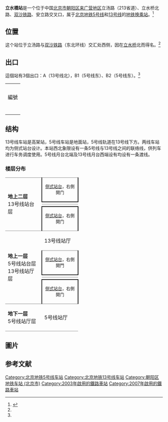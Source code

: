 {{noteTA
|G1 =Railway}}
{{Infobox station
|name = 立水桥
|eng_name = Lishui Qiao<ref>{{cite web |title=JPG格式线路图下载 |url=https://www.bjsubway.com/jpg.html |website=北京地铁 |accessdate=2020-12-30}}</ref>
|linecolour = {{北京地铁颜色|5}}
|linecolour2 = {{北京地铁颜色|13}}
|image = Southbound platform of L5 Lishuiqiao Station (20210204155419).jpg
|caption = 立水桥站5号线东行站台<br />[[File:Eastbound_platform_of_L13_Lishuiqiao_Station_(20210204154831).jpg|300px]]<br />立水桥站13号线东行站台
|country = {{PRC}}
|borough = [[北京市|北京市]][[朝阳区_(北京市)|朝阳区]][[来广营地区|来广营地区]]
|address = 立汤路（213省道）、立水桥北路、[[双沙铁路|双沙铁路]]、安立路交叉口
|coordinates = {{coord|40|03|04.05|N|116|24|20.82|E|display=inline,title|type:railwaystation}}
|elevation = 
|operator = [[北京市地铁运营有限公司|北京市地铁运营有限公司]]
|lines = {{北京地铁线路名|5|SL}}<br />{{北京地铁线路名|13|SL}}
|distance = 
|platform = 各2座[[侧式站台|侧式站台]]
|tracks = 各2条
|connections = 公交站：地铁立水桥站
|structure = {{北京地铁线路名|5|S}}：地面车站<br />{{北京地铁线路名|13|S}}：高架车站
|hall = 整体式站厅
|code = {{北京地铁线路名|13|S}}：1310
|depth = 
|levels = 
|interchange = 
|exits = 3個
|architect = 
|architectural_style = 
|colour = 灰色
|type = 
|status = 运营中
|zone = 
|classification = 
|website = 
|built = 
|opened = {{北京地铁线路名|5|S}}：2007年10月7日<ref>{{cite web |title=2007年地铁大事记 |url=http://bjsubway.com/node/2606 |website=北京地铁 |accessdate=2021-02-04 |archiveurl=https://web.archive.org/web/20130208045427/http://bjsubway.com/node/2606 |archivedate=2013-02-08}}</ref><br />{{北京地铁线路名|13|S}}：2003年1月28日<ref>{{cite web |title=地铁公司2001 -- 2004年大事记 |url=http://www.bjsubway.com/node/1837 |website=北京地铁 |accessdate=2021-02-04 |archiveurl=https://web.archive.org/web/20131017153823/http://www.bjsubway.com/node/1837 |archivedate=2013-10-17}}</ref>
|pass_year = 
|passengers = 
|pass_system = 
|pass_rank = 
|mpassengers = 
|trains = 
|first = {{collapsible list
 |title = 　
 |
{{北京地铁线路名|5|S}}
:往{{北京地铁起讫站|5|L}}：06:03
:往{{北京地铁起讫站|5|R}}：05:06<br />
{{北京地铁线路名|13|S}}
:往{{北京地铁起讫站|13|L}}：05:56
:往{{北京地铁起讫站|13|R}}：05:05
}}
|last = {{collapsible list
 |title = 　
 |
{{北京地铁线路名|5|S}}
:往{{北京地铁起讫站|5|L}}：23:54
:往{{北京地铁起讫站|5|R}}：22:54<br />
{{北京地铁线路名|13|S}}
:往{{北京地铁起讫站|13|L}}：23:11
:往{{北京地铁起讫站|13|R}}：23:18
:往{{站|回龙观}}：00:06
}}
|adjacent = {{adjacent stations|system=北京地铁
|line1=5|left1=天通苑南|right1=立水桥南|note-left1=1.544km|note-mid1=距离[[天通苑北站|天通苑北]]3.448km|note-right1=1.305km
|line2=13|left2=霍营|right2=北苑|note-left2=4.785km|note-mid2=距离[[西直门站|西直门]]25.262km|note-right2=2.272km}}
|route_map = {{Routemap|inline=yes|map=
\\uSTRf\uSTRg~~ ~~{{rmr|Licon=U|{{stl|北京地铁|天通苑南}}，5号线}}
\\uSTR+c2\uABZg3
\\uABZg+1\uSTR+c4
\uSTRc2\uABZg3\uSTR
uSTRc2\uSTR3+1\uSTR+c4\uSTR
uSTRc2\uSTR3+1\uSTRc4\uSTR+BSr\uSTR+BSl\
uSTRc2\uSTR3+1\uSTRc4\\uSTR+BSr\uSTR+BSl\\
uSTRgq\uSTRq+c2\uABZq+3\uABZq1\uSTRq+c4\uSTRq+BSa\uSTRq+BSa\uKRZh\uKRZh\uSTRgq\\\\~~ ~~{{rmr|Licon=L|{{stl|北京地铁|霍营}}，13号线}}
uSTRfq\uABZq1\uSTRq+c4\uSTRq\uSTRq\uSTRq+BSe\uSTRq+BSe\uKRZh\uKRZh\uSTRfq\\\\~~ ~~{{rmr|Licon=R|{{stl|北京地铁|北苑}}，13号线}}
\\uSTRf\uSTRg~~ ~~{{rmr|Licon=D|{{stl|北京地铁|立水桥南}}，5号线}}
}}
}}
'''立水橋站'''是一个位于中国[[北京市|北京市]][[朝阳区_(北京市)|朝阳区]][[来广营地区|来广营地区]]立汤路（213省道）、立水桥北路、[[双沙铁路|双沙铁路]]、安立路交叉口，属于[[北京地铁|北京地铁]][[北京地铁5号线|5号线]]和[[北京地铁13号线|13号线]]的[[地铁车站|地铁]][[换乘站|换乘站]]。<ref name="station">{{cite web |title=立水桥 |url=https://www.bjsubway.com/station/xltcx/line5/2013-08-21/68.html |website=北京地铁 |accessdate=2021-02-04}}</ref>

==位置==
这个站位于立汤路与[[双沙铁路|双沙铁路]]（东北环线）交汇处西侧，因在[[立水桥|立水桥]]北而得名。<ref name=station/>

==出口==
這個站有3個出口：A（13号线北），B1（5号线东）、B2（5号线东）。<ref name=station/>
{| class="wikitable"
| colspan="4" align="center" bgcolor="{{北京地铁颜色|5}}" |
|-
| colspan="4" align="center" bgcolor="{{北京地铁颜色|13}}" |
|-
! 編號
! 指示
! 建議前往的目的地
! 照片
|-
|{{港鐵出口|A|附=斜}} ||  || 奥北中心、合立方、北京北 || [[File:Exit_A_of_Lishuiqiao_Station_(20220412151232).jpg|150px]] 
|-
|{{港鐵出口|B|1}} || 立汤路（西侧） || 公交地铁立水桥站、石油化工管理干部学院、塞纳维拉水景花园 || [[File:Exit_B1_of_Lishuiqiao_Station_(20220412150923).jpg|150px]] 
|-
|{{港鐵出口|B|2}} || 立汤路（西侧） || 立城苑小区、立水桥公园 || [[File:Exit_B2_of_Lishuiqiao_Station_(20220412150711).jpg|150px]]
|-
| colspan="5" bgcolor="#EEEEEE" |{{港鐵出口|註=斜升}}
|}

== 结构 ==
13号线车站是高架站，5号线车站是地面站，5号线轨道在13号线下方。两线车站均为侧式站台设计。本站西北象限设有一条5号线与13号线之间的联络线，供列车进行车务调度使用。5号线月台北端及13号线月台西端设有均设有一条渡线。
===楼层分布===
{|cellspacing=0 cellpadding=3
|style="border-top:solid 1px gray;border-bottom:solid 1px gray;" rowspan=4 width=100|'''地上二层'''<br />13号线站台层
|style="border-right:solid 2px black;border-left:solid 2px black;border-top:solid 1px gray;border-bottom:solid 2px black;" colspan=2|<center><small>[[侧式站台|侧式站台]]，右側開门</small></center>
|-
|style="border-bottom:solid 1px gray;" width=100|{{arrow|L}}
|style="border-bottom:solid 1px gray;" width=350|{{北京地铁线路名|13|c}}往{{站|西直门}}<small>（{{站|霍营}}）</small>
|-
|{{arrow|R}}
|{{北京地铁线路名|13|c}}往{{站|东直门}}<small>（{{站|北苑||北京市}}）</small>
|-
|style="border-right:solid 2px black;border-left:solid 2px black;border-top:solid 2px black;border-bottom:solid 1px gray;" colspan=2|<center><small>[[侧式站台|侧式站台]]，右側開门</small></center>
|-
|style="border-bottom:solid 1px gray;" rowspan=5|'''地上一层'''<br />5号线站台层<br />13号线站厅层
|style="border-bottom:solid 1px gray;"|13号线站厅
|style="border-bottom:solid 1px gray;"|A口、票务服务、自动售票机、一卡通充值
|-
|style="border-right:solid 2px black;border-left:solid 2px black;border-bottom:solid 2px black;" colspan=2|<center><small>[[侧式站台|侧式站台]]，右側開門</small></center>
|-
|style="border-bottom:solid 1px gray;"|{{arrow|L}}
|style="border-bottom:solid 1px gray;"|{{北京地铁线路名|5|c}}往{{站|天通苑北}}<small>（{{站|天通苑南}}）</small>
|-
|{{arrow|R}}
|{{北京地铁线路名|5|c}}往{{站|宋家庄||北京市}}<small>（{{站|立水桥南}}）</small>
|-
|style="border-right:solid 2px black;border-left:solid 2px black;border-top:solid 2px black;border-bottom:solid 1px gray;" colspan=2|<center><small>[[侧式站台|侧式站台]]，右側開门</small></center>
|-
|style="border-bottom:solid 1px gray;"|'''地下一层'''<br />5号线站厅层
|style="border-bottom:solid 1px gray;"|5号线站厅
|style="border-bottom:solid 1px gray;"|B口、票务服务、自动售票机、一卡通充值
|}

== 圖片 ==
{{gallery
|width=200
|File:Northbound platform of L5 Lishuiqiao Station (20210204155254).jpg|5号线北行站台（2021年2月摄）
|File:Concourse for L5 at Lishuiqiao Station (20170301171642).jpg|5号线站廳（2017年3月摄）
|File:Westbound platform of L13 Lishuiqiao Station (20210204155006).jpg|13号线西行站台（2021年2月摄）
|File:Interchange passage of Lishuiqiao Station (20170301184042).jpg|轉車通道（2017年3月摄）
}}

== 参考文献 ==
{{reflist}}
{{commonscat|Lishuiqiao Station}}

{{北京地鐵5號線}}
{{北京地鐵13號線}}

[[Category:北京地铁5号线车站|Category:北京地铁5号线车站]]
[[Category:北京地铁13号线车站|Category:北京地铁13号线车站]]
[[Category:朝阳区地铁车站_(北京市)|Category:朝阳区地铁车站 (北京市)]]
[[Category:2003年啟用的鐵路車站|Category:2003年啟用的鐵路車站]]
[[Category:2007年啟用的鐵路車站|Category:2007年啟用的鐵路車站]]